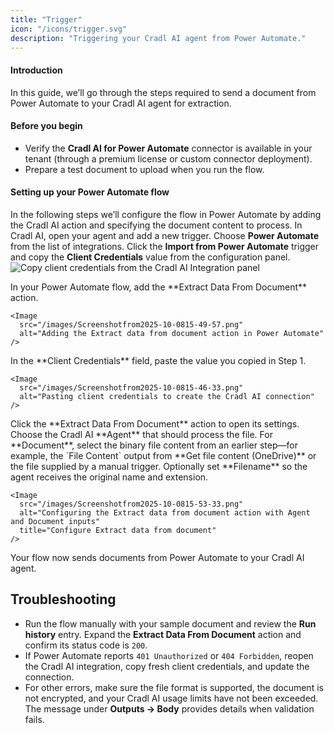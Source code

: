 ```yaml
---
title: "Trigger"
icon: "/icons/trigger.svg"
description: "Triggering your Cradl AI agent from Power Automate."
---
```



#### Introduction
In this guide, we’ll go through the steps required to send a document from Power Automate to your Cradl AI agent for extraction.

#### Before you begin

- Verify the **Cradl AI for Power Automate** connector is available in your tenant (through a premium license or custom connector deployment).
- Prepare a test document to upload when you run the flow.

#### Setting up your Power Automate flow
In the following steps we’ll configure the flow in Power Automate by adding the Cradl AI action and specifying the document content to process.
<Steps>
  <Step title="Add a Power Automate trigger">
    In Cradl AI, open your agent and add a new trigger. Choose **Power Automate** from the list of integrations. Click the **Import from Power Automate** trigger and copy the **Client Credentials** value from the configuration panel.
    <Image
      src="/images/download.png"
      alt="Copy client credentials from the Cradl AI Integration panel"
    />
  </Step>

  <Step title="Add the Extract Data From Document action">
    In your Power Automate flow, add the **Extract Data From Document** action.

    <Image
      src="/images/Screenshotfrom2025-10-0815-49-57.png"
      alt="Adding the Extract data from document action in Power Automate"
    />
  </Step>
  <Step title="Create a connection to Cradl AI">
    In the **Client Credentials** field, paste the value you copied in Step 1.

    <Image
      src="/images/Screenshotfrom2025-10-0815-46-33.png"
      alt="Pasting client credentials to create the Cradl AI connection"
    />
  </Step>
  <Step title="Configure the action">
    Click the **Extract Data From Document** action to open its settings. Choose the Cradl AI **Agent** that should process the file. For **Document**, select the binary file content from an earlier step—for example, the `File Content` output from **Get file content (OneDrive)** or the file supplied by a manual trigger. Optionally set **Filename** so the agent receives the original name and extension.

    <Image
      src="/images/Screenshotfrom2025-10-0815-53-33.png"
      alt="Configuring the Extract data from document action with Agent and Document inputs"
      title="Configure Extract data from document"
    />
  </Step>
</Steps>

Your flow now sends documents from Power Automate to your Cradl AI agent.

## Troubleshooting

- Run the flow manually with your sample document and review the **Run history** entry. Expand the **Extract Data From Document** action and confirm its status code is `200`.
- If Power Automate reports `401 Unauthorized` or `404 Forbidden`, reopen the Cradl AI integration, copy fresh client credentials, and update the connection.
- For other errors, make sure the file format is supported, the document is not encrypted, and your Cradl AI usage limits have not been exceeded. The message under **Outputs → Body** provides details when validation fails.

